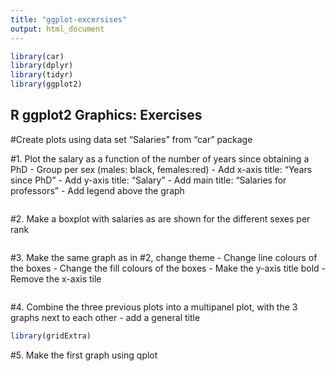 ```yaml
---
title: "ggplot-excersises"
output: html_document
---
```


```r
library(car)
library(dplyr)
library(tidyr)
library(ggplot2)
```

## R ggplot2 Graphics: Exercises

#Create plots using data set "Salaries" from "car" package

#1. Plot the salary as a function of the number of years since obtaining a PhD
  - Group per sex (males: black, females:red) 
  - Add x-axis title: "Years since PhD"
  - Add y-axis title: "Salary"
  - Add main title: "Salaries for professors"
  - Add legend above the graph 
  
```r

```
  

#2. Make a boxplot with salaries as are shown for the different sexes per rank


```r

```



#3. Make the same graph as in #2, change theme
- Change line colours of the boxes
- Change the fill colours of the boxes
- Make the y-axis title bold
- Remove the x-axis tile

```r

```

#4. Combine the three previous plots into a multipanel plot, with the 3 graphs next to each other
- add a general title

```r
library(gridExtra)

```




#5. Make the first graph using qplot
```r

```
